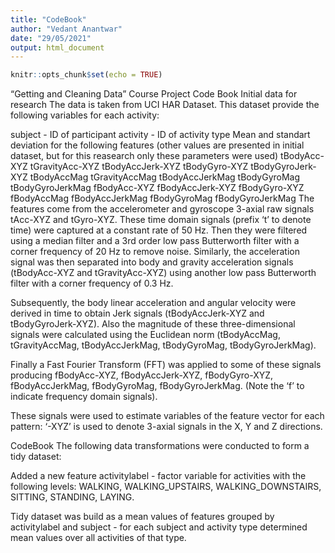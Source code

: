 ```yaml
---
title: "CodeBook"
author: "Vedant Anantwar"
date: "29/05/2021"
output: html_document
---
```


```r
knitr::opts_chunk$set(echo = TRUE)
```

"Getting and Cleaning Data" Course Project Code Book
Initial data for research
The data is taken from UCI HAR Dataset. This dataset provide the following variables for each activity:

subject - ID of participant
activity - ID of activity type
Mean and standart deviation for the following features (other values are presented in initial dataset, but for this reasearch only these parameters were used)
tBodyAcc-XYZ
tGravityAcc-XYZ
tBodyAccJerk-XYZ
tBodyGyro-XYZ
tBodyGyroJerk-XYZ
tBodyAccMag
tGravityAccMag
tBodyAccJerkMag
tBodyGyroMag
tBodyGyroJerkMag
fBodyAcc-XYZ
fBodyAccJerk-XYZ
fBodyGyro-XYZ
fBodyAccMag
fBodyAccJerkMag
fBodyGyroMag
fBodyGyroJerkMag
The features come from the accelerometer and gyroscope 3-axial raw signals tAcc-XYZ and tGyro-XYZ. These time domain signals (prefix 't' to denote time) were captured at a constant rate of 50 Hz. Then they were filtered using a median filter and a 3rd order low pass Butterworth filter with a corner frequency of 20 Hz to remove noise. Similarly, the acceleration signal was then separated into body and gravity acceleration signals (tBodyAcc-XYZ and tGravityAcc-XYZ) using another low pass Butterworth filter with a corner frequency of 0.3 Hz.

Subsequently, the body linear acceleration and angular velocity were derived in time to obtain Jerk signals (tBodyAccJerk-XYZ and tBodyGyroJerk-XYZ). Also the magnitude of these three-dimensional signals were calculated using the Euclidean norm (tBodyAccMag, tGravityAccMag, tBodyAccJerkMag, tBodyGyroMag, tBodyGyroJerkMag).

Finally a Fast Fourier Transform (FFT) was applied to some of these signals producing fBodyAcc-XYZ, fBodyAccJerk-XYZ, fBodyGyro-XYZ, fBodyAccJerkMag, fBodyGyroMag, fBodyGyroJerkMag. (Note the 'f' to indicate frequency domain signals).

These signals were used to estimate variables of the feature vector for each pattern:
'-XYZ' is used to denote 3-axial signals in the X, Y and Z directions.

CodeBook
The following data transformations were conducted to form a tidy dataset:

Added a new feature activitylabel - factor variable for activities with the following levels: WALKING, WALKING_UPSTAIRS, WALKING_DOWNSTAIRS, SITTING, STANDING, LAYING.

Tidy dataset was build as a mean values of features grouped by activitylabel and subject - for each subject and activity type determined mean values over all activities of that type.
